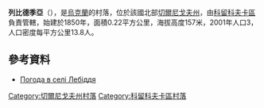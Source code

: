 {{coord|51|50|29|N|32|20|38|E|scale:100000|display=title}}

'''列比德季亞'''（{{lang-uk|Лебіддя}}），是[[烏克蘭|烏克蘭]]的村落，位於該國北部[[切爾尼戈夫州|切爾尼戈夫州]]，由[[科留科夫卡區|科留科夫卡區]]負責管轄，始建於1850年，面積0.22平方公里，海拔高度157米，2001年人口3，人口密度每平方公里13.8人。

==參考資料==
* [http://weather.in.ua/ua/chernigovskaja/13110 Погода в селі Лебіддя] {{Wayback|url=http://weather.in.ua/ua/chernigovskaja/13110 |date=20111220124111 }}

[[Category:切爾尼戈夫州村落|Category:切爾尼戈夫州村落]]
[[Category:科留科夫卡區村落|Category:科留科夫卡區村落]]


{{Chernihiv-geo-stub}}
